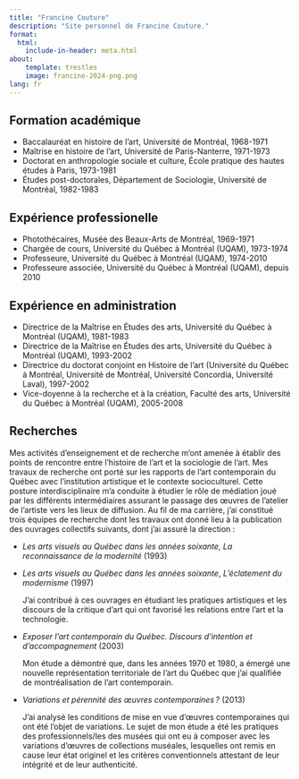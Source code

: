 ```yaml
---
title: "Francine Couture"
description: "Site personnel de Francine Couture."
format:
  html:
    include-in-header: meta.html
about:
    template: trestles
    image: francine-2024-png.png
lang: fr
---
```


<!-- ## Biographie
Francine Couture est professeure au département d’histoire de l’art depuis 1974. Son enseignement porte sur l’approche sociologique des arts visuels et l’analyse des institutions artistiques. Ses activités de recherche, étroitement liées à celles de son enseignement, sont axées sur l’étude de divers objets concernant le contexte de la vie artistique: le marché de l’art, les arts visuels au Québec durant les année soixante, les expositions d’art contemporain au cours des années soixante-dix et quatre-vingt et la question de la pérennité de l’art contemporain. Ses activités d’enseignement et de recherche l’ont menée à des points de rencontre entre l’histoire de l’art et la sociologie de l’art.
-->

## Formation académique
- Baccalauréat en histoire de l'art, Université de Montréal, 1968-1971
- Maîtrise en histoire de l'art, Université de Paris-Nanterre, 1971-1973
- Doctorat en anthropologie sociale et culture, École pratique des hautes études à Paris, 1973-1981
- Études post-doctorales, Département de Sociologie, Université de Montréal, 1982-1983

## Expérience professionelle
- Photothécaires, Musée des Beaux-Arts de Montréal, 1969-1971
- Chargée de cours, Université du Québec à Montréal (UQAM), 1973-1974
- Professeure, Université du Québec à Montréal (UQAM), 1974-2010
- Professeure associée, Université du Québec à Montréal (UQAM), depuis 2010

## Expérience en administration
- Directrice de la Maîtrise en Études des arts, Université du Québec à Montréal (UQAM), 1981-1983
- Directrice de la Maîtrise en Études des arts, Université du Québec à Montréal (UQAM), 1993-2002
- Directrice du doctorat conjoint en Histoire de l'art (Université du Québec à Montréal, Université de Montréal, Université Concordia, Université Laval), 1997-2002
- Vice-doyenne à la recherche et à la création, Faculté des arts, Université du Québec à Montréal (UQAM), 2005-2008

## Recherches
Mes activités d’enseignement et de recherche m’ont amenée à établir des points de rencontre entre l’histoire de l’art et la sociologie de l’art. Mes travaux de recherche ont porté sur les rapports de l’art contemporain du Québec avec l’institution artistique et le contexte socioculturel. Cette posture interdisciplinaire m’a conduite à étudier le rôle de médiation joué par les différents intermédiaires assurant le passage des œuvres de l’atelier de l’artiste vers les lieux de diffusion. Au fil de ma carrière, j'ai constitué trois équipes de recherche dont les travaux ont donné lieu à la publication des ouvrages collectifs suivants, dont j'ai assuré la direction :

- *Les arts visuels au Québec dans les années soixante, La reconnaissance de la modernité* (1993)
- *Les arts visuels au Québec dans les années soixante*, *L’éclatement du modernisme* (1997)

  J'ai contribué à ces ouvrages en étudiant les pratiques artistiques et les discours de la critique d’art qui ont favorisé les relations entre l’art et la technologie.

- *Exposer l’art contemporain du Québec. Discours d’intention et d’accompagnement* (2003)

  Mon étude a démontré que, dans les années 1970 et 1980, a émergé une nouvelle représentation territoriale de l’art du Québec que j'ai qualifiée de montréalisation de l’art contemporain.

- *Variations et pérennité des œuvres contemporaines ?* (2013)

  J'ai analysé les conditions de mise en vue d’œuvres contemporaines qui ont été l'objet de variations. Le sujet de mon étude a été les pratiques des professionnels/les des musées qui ont eu à composer avec les variations d’œuvres de collections muséales, lesquelles ont remis en cause leur état originel et les critères conventionnels attestant de leur intégrité et de leur authenticité.